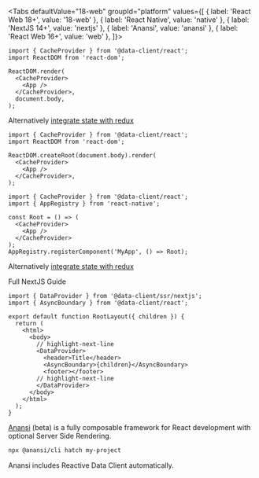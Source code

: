 
<Tabs
defaultValue="18-web"
groupId="platform"
values={[
{ label: 'React Web 18+', value: '18-web' },
{ label: 'React Native', value: 'native' },
{ label: 'NextJS 14+', value: 'nextjs' },
{ label: 'Anansi', value: 'anansi' },
{ label: 'React Web 16+', value: 'web' },
]}>
<TabItem value="web">

```tsx title="index.tsx"
import { CacheProvider } from '@data-client/react';
import ReactDOM from 'react-dom';

ReactDOM.render(
  <CacheProvider>
    <App />
  </CacheProvider>,
  document.body,
);
```

Alternatively [integrate state with redux](../guides/redux.md)

</TabItem>

<TabItem value="18-web">

```tsx title="index.tsx"
import { CacheProvider } from '@data-client/react';
import ReactDOM from 'react-dom';

ReactDOM.createRoot(document.body).render(
  <CacheProvider>
    <App />
  </CacheProvider>,
);
```

</TabItem>

<TabItem value="native">

```tsx title="index.tsx"
import { CacheProvider } from '@data-client/react';
import { AppRegistry } from 'react-native';

const Root = () => (
  <CacheProvider>
    <App />
  </CacheProvider>
);
AppRegistry.registerComponent('MyApp', () => Root);
```

Alternatively [integrate state with redux](../guides/redux.md)

</TabItem>

<TabItem value="nextjs">

<PkgInstall pkgs="@data-client/ssr @data-client/redux redux" />

<p style={{textAlign: 'center'}}>
<Link className="button button--primary" to="../guides/ssr#nextjs">Full NextJS Guide</Link>
</p>

```tsx title="app/layout.tsx"
import { DataProvider } from '@data-client/ssr/nextjs';
import { AsyncBoundary } from '@data-client/react';

export default function RootLayout({ children }) {
  return (
    <html>
      <body>
        // highlight-next-line
        <DataProvider>
          <header>Title</header>
          <AsyncBoundary>{children}</AsyncBoundary>
          <footer></footer>
        // highlight-next-line
        </DataProvider>
      </body>
    </html>
  );
}
```

</TabItem>
<TabItem value="anansi">

[Anansi](https://github.com/ntucker/anansi) (beta) is a fully composable framework for React development with optional
Server Side Rendering.

```bash title="bash"
npx @anansi/cli hatch my-project
```

Anansi includes Reactive Data Client automatically.

</TabItem>
</Tabs>
